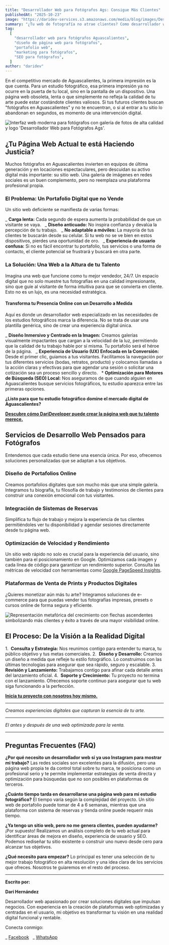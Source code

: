 ```yaml
---
title: "Desarrollador Web para Fotógrafos Ags: Consigue Más Clientes"
publishedAt: "2025-10-23"
image: "https://daridev-services.s3.amazonaws.com/media/blog/images/Desarrollador_Web_para_Fot%C3%B3grafos_Ags_Consigue_M%C3%A1s_Clientes.png"
summary: "¿Tu web de fotografía no atrae clientes? Como desarrollador web experto en fotógrafos en Aguascalientes, transformo tu arte en una máquina de conseguir sesiones. ¡Entra y ve cómo!"
tag:
  [
    "desarrollador web para fotógrafos Aguascalientes",
    "diseño de página web para fotógrafos",
    "portafolio web",
    "marketing para fotógrafos",
    "SEO para fotógrafos",
  ]
author: "daridev"
---
```


En el competitivo mercado de Aguascalientes, la primera impresión es la que cuenta. Para un estudio fotográfico, esa primera impresión ya no ocurre en la puerta de tu local, sino en la pantalla de un dispositivo. Una página web obsoleta, lenta o que simplemente no refleja la calidad de tu arte puede estar costándote clientes valiosos. Si tus futuros clientes buscan "fotógrafos en Aguascalientes" y no te encuentran, o si al entrar a tu sitio lo abandonan en segundos, es momento de una intervención digital.

![Interfaz web moderna para fotógrafos con galería de fotos de alta calidad y logo 'Desarrollador Web para Fotógrafos Ags'.](https://ik.imagekit.io/14vwzifhw/dari/fotografo%20/image.png?updatedAt=1760977590298 "Desarrollo Web Especializado para Fotógrafos en Aguascalientes")

## ¿Tu Página Web Actual te está Haciendo Justicia?

Muchos fotógrafos en Aguascalientes invierten en equipos de última generación y en locaciones espectaculares, pero descuidan su activo digital más importante: su sitio web. Una galería de imágenes en redes sociales es un buen complemento, pero no reemplaza una plataforma profesional propia.

### El Problema: Un Portafolio Digital que no Vende

Un sitio web deficiente se manifiesta de varias formas:

_ **Carga lenta:** Cada segundo de espera aumenta la probabilidad de que un visitante se vaya.
  _ **Diseño anticuado:** No inspira confianza y devalúa la percepción de tu trabajo.
  _ **No adaptable a móviles:** La mayoría de tus clientes te buscarán desde su celular. Si tu web no se ve bien en estos dispositivos, pierdes una oportunidad de oro.
  _ **Experiencia de usuario confusa:** Si no es fácil encontrar tu portafolio, tus servicios o una forma de contacto, el cliente potencial se frustrará y buscará en otra parte.

### La Solución: Una Web a la Altura de tu Talento

Imagina una web que funcione como tu mejor vendedor, 24/7. Un espacio digital que no solo muestre tus fotografías en una calidad impresionante, sino que guíe al visitante de forma intuitiva para que se convierta en cliente. Esto no es un lujo, es una necesidad estratégica.

#### Transforma tu Presencia Online con un Desarrollo a Medida

Aquí es donde un desarrollador web especializado en las necesidades de los estudios fotográficos marca la diferencia. No se trata de usar una plantilla genérica, sino de crear una experiencia digital única.

_ **Diseño Inmersivo y Centrado en la Imagen:** Creamos galerías visualmente impactantes que cargan a la velocidad de la luz, permitiendo que la calidad de tu trabajo hable por sí misma. Tu portafolio será el héroe de la página.
  _ **Experiencia de Usuario (UX) Enfocada en la Conversión:** Desde el primer clic, guiamos a tus visitantes. Facilitamos la navegación por tus diferentes servicios (bodas, retratos, producto) y colocamos llamadas a la acción claras y efectivas para que agendar una sesión o solicitar una cotización sea un proceso sencillo y directo.
  \* **Optimización para Motores de Búsqueda (SEO) Local:** Nos aseguramos de que cuando alguien en Aguascalientes busque servicios fotográficos, tu estudio aparezca entre las primeras opciones.

**¿Listo para que tu estudio fotográfico domine el mercado digital de Aguascalientes?**

[**Descubre cómo DariDeveloper puede crear la página web que tu talento merece.**](https://darideveloper.com/)

## Servicios de Desarrollo Web Pensados para Fotógrafos

Entendemos que cada estudio tiene una esencia única. Por eso, ofrecemos soluciones personalizadas que se adaptan a tus objetivos.

### Diseño de Portafolios Online

Creamos portafolios digitales que son mucho más que una simple galería. Integramos tu biografía, tu filosofía de trabajo y testimonios de clientes para construir una conexión emocional con tus visitantes.

### Integración de Sistemas de Reservas

Simplifica tu flujo de trabajo y mejora la experiencia de tus clientes permitiéndoles ver tu disponibilidad y agendar sesiones directamente desde tu página web.

### Optimización de Velocidad y Rendimiento

Un sitio web rápido no solo es crucial para la experiencia del usuario, sino también para el posicionamiento en Google. Optimizamos cada imagen y cada línea de código para garantizar un rendimiento superior. Consulta las métricas de velocidad con herramientas como [Google PageSpeed Insights](https://pagespeed.web.dev/).

### Plataformas de Venta de Prints y Productos Digitales

¿Quieres monetizar aún más tu arte? Integramos soluciones de e-commerce para que puedas vender tus fotografías impresas, presets o cursos online de forma segura y eficiente.

![Representación metafórica del crecimiento con flechas ascendentes simbolizando más clientes y éxito a través de una mayor visibilidad online.](<https://ik.imagekit.io/14vwzifhw/dari/fotografo%20/image(1).png?updatedAt=1760977590370> "Aumenta tus Oportunidades de Negocio con una Web Profesional")

## El Proceso: De la Visión a la Realidad Digital

1.  **Consulta y Estrategia:** Nos reunimos contigo para entender tu marca, tu público objetivo y tus metas comerciales.
2.  **Diseño y Desarrollo:** Creamos un diseño a medida que refleje tu estilo fotográfico. Lo construimos con las últimas tecnologías para asegurar que sea rápido, seguro y escalable.
3.  **Revisión y Lanzamiento:** Trabajamos contigo para afinar cada detalle antes del lanzamiento oficial.
4.  **Soporte y Crecimiento:** Tu proyecto no termina con el lanzamiento. Ofrecemos soporte continuo para asegurar que tu web siga funcionando a la perfección.

[**Inicia tu proyecto con nosotros hoy mismo.**](https://darideveloper.com/)

---

_Creamos experiencias digitales que capturan la esencia de tu arte._

---

_El antes y después de una web optimizada para la venta._

---

## Preguntas Frecuentes (FAQ)

**¿Por qué necesito un desarrollador web si ya uso Instagram para mostrar mi trabajo?**
Las redes sociales son excelentes para la difusión, pero una página web propia te da control total sobre tu marca, te posiciona como un profesional serio y te permite implementar estrategias de venta directa y optimización para búsquedas que no son posibles en plataformas de terceros.

**¿Cuánto tiempo tarda en desarrollarse una página web para mi estudio fotográfico?**
El tiempo varía según la complejidad del proyecto. Un sitio web de portafolio puede tomar de 4 a 6 semanas, mientras que una plataforma con sistema de reservas y tienda online puede requerir más tiempo.

**¿Ya tengo un sitio web, pero no me genera clientes, pueden ayudarme?**
¡Por supuesto\! Realizamos un análisis completo de tu web actual para identificar áreas de mejora en diseño, experiencia de usuario y SEO. Podemos rediseñar tu sitio existente o construir uno nuevo desde cero para alcanzar tus objetivos.

**¿Qué necesito para empezar?**
Lo principal es tener una selección de tu mejor trabajo fotográfico en alta resolución y una idea clara de los servicios que ofreces. Nosotros te guiaremos en el resto del proceso.

---

**Escrito por:**

**Dari Hernández**

Desarrollador web apasionado por crear soluciones digitales que impulsan negocios. Con experiencia en la creación de plataformas web optimizadas y centradas en el usuario, mi objetivo es transformar tu visión en una realidad digital funcional y rentable.

Conecta conmigo:

_ [Facebook](https://www.facebook.com/daridevofficial)
  _ [WhatsApp](https://api.whatsapp.com/send?phone=5214493402622)
